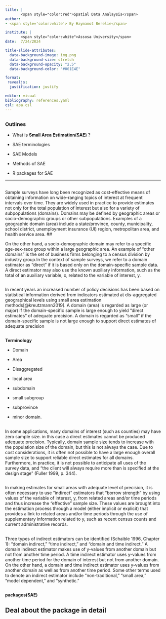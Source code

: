 ```yaml
---
title: |
       <span style="color:red">Spatial Data Analaysis</span>
author: 
- <span style='color:white'> By Haymanot Berelie</span>

institute: |
       <span style="color:white">Assosa University</span>
date:  7/24/2024

title-slide-attributes:
  data-background-image: img.png
  data-background-size: stretch
  data-background-opacity: "2.5"
  data-background-color: "#001E4E"

format: 
 revealjs:
  justification: justify

editor: visual
bibliography: references.yaml
csl: apa.csl
---
```


##  {background-image="img3.jpg"}

### Outlines

-   What is **Small Area Estimation(SAE)** ?

-   SAE terminologies

-   SAE Models

-   Methods of SAE

-   R packages for SAE

------------------------------------------------------------------------

## 
Sample surveys have long been recognized as cost-effective means of obtaining information on wide-ranging topics of interest at frequent intervals over time. They are widely used in practice to provide estimates not only for the total population of interest but also for a variety of subpopulations (domains). Domains may be defined by geographic areas or socio-demographic groups or other subpopulations. Examples of a geographic domain (area) include a state/province, county, municipality, school district, unemployment insurance (UI) region, metropolitan area, and health service area.
##

On the other hand, a socio-demographic domain may refer to a specific age-sex-race group within a large geographic area. An example of “other domains” is the set of business firms belonging to a census division by industry group.In the context of sample surveys, we refer to a domain estimator as “direct” if it is based only on the domain-specific sample data. A direct estimator may also use the known auxiliary information, such as the total of an auxiliary variable, x, related to the variable of interest, y.

## 

In recent years an increased number of policy decisions has been based on statistical information derived from indicators estimated at dis-aggregated geographical levels using small area estimation methods[@kreutzmann2019]. A domain (area) is regarded as large (or major) if the domain-specific sample is large enough to yield “direct estimates” of adequate precision. A domain is regarded as “small” if the domain-specific sample is not large enough to support direct estimates of adequate precision

## 

**Terminology**

-   Domain

-   Area

-   Disaggregated

-   local area

-   subdomain

-   small subgroup

-   subprovince

-   minor domain.

## 

In some applications, many domains of interest (such as counties) may have zero sample size. in this case a direct estimates cannot be produced adequate precision. Typically, domain sample size tends to increase with the population size of the domain, but this is not always the case. Due to cost considerations, it is often not possible to have a large enough overall sample size to support reliable direct estimates for all domains. Furthermore, in practice, it is not possible to anticipate all uses of the survey data, and “the client will always require more than is specified at the design stage” (Fuller 1999, p. 344).

## 

In making estimates for small areas with adequate level of precision, it is often necessary to use “indirect” estimators that “borrow strength” by using values of the variable of interest, y, from related areas and/or time periods and thus increase the “effective” sample size. These values are brought into the estimation process through a model (either implicit or explicit) that provides a link to related areas and/or time periods through the use of supplementary information related to y, such as recent census counts and current administrative records.

## 

Three types of indirect estimators can be identified (Schaible 1996, Chapter 1): “domain indirect,” “time indirect,” and “domain and time indirect.” A domain indirect estimator makes use of y-values from another domain but not from another time period. A time indirect estimator uses y-values from another time period for the domain of interest but not from another domain. On the other hand, a domain and time indirect estimator uses y-values from another domain as well as from another time period. Some other terms used to denote an indirect estimator include “non-traditional,” “small area,” “model dependent,” and “synthetic.”

## 

**packages(SAE)**

## **Deal about the package in detail**
